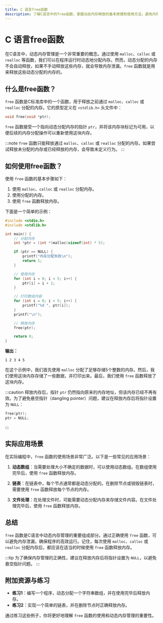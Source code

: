 ```yaml
---
title: C 语言free函数
description: 了解C语言中的free函数，掌握动态内存释放的基本原理和使用方法，避免内存泄漏。
---
```


# C 语言free函数

在C语言中，动态内存管理是一个非常重要的概念。通过使用 `malloc`、`calloc` 或 `realloc` 等函数，我们可以在程序运行时动态地分配内存。然而，动态分配的内存不会自动释放，如果不手动释放这些内存，就会导致内存泄漏。`free` 函数就是用来释放这些动态分配的内存的。

## 什么是free函数？

`free` 函数是C标准库中的一个函数，用于释放之前通过 `malloc`、`calloc` 或 `realloc` 分配的内存。它的原型定义在 `<stdlib.h>` 头文件中：

```c
void free(void *ptr);
```

`free` 函数接受一个指向动态分配内存的指针 `ptr`，并将该内存块标记为可用，以便后续的内存分配操作可以重新使用这块内存。

:::note
`free` 函数只能释放通过 `malloc`、`calloc` 或 `realloc` 分配的内存。如果尝试释放未分配的内存或已经释放的内存，会导致未定义行为。
:::

## 如何使用free函数？

使用 `free` 函数的基本步骤如下：

1. 使用 `malloc`、`calloc` 或 `realloc` 分配内存。
2. 使用分配的内存。
3. 使用 `free` 函数释放内存。

下面是一个简单的示例：

```c
#include <stdio.h>
#include <stdlib.h>

int main() {
    // 分配内存
    int *ptr = (int *)malloc(sizeof(int) * 5);

    if (ptr == NULL) {
        printf("内存分配失败\n");
        return 1;
    }

    // 使用内存
    for (int i = 0; i < 5; i++) {
        ptr[i] = i + 1;
    }

    // 打印数组内容
    for (int i = 0; i < 5; i++) {
        printf("%d ", ptr[i]);
    }
    printf("\n");

    // 释放内存
    free(ptr);

    return 0;
}
```

**输出：**
```
1 2 3 4 5
```

在这个示例中，我们首先使用 `malloc` 分配了足够存储5个整数的内存。然后，我们使用这块内存存储了一些数据，并打印出来。最后，我们使用 `free` 函数释放了这块内存。

:::caution
释放内存后，指针 `ptr` 仍然指向原来的内存地址，但该内存已经不再有效。为了避免悬空指针（dangling pointer）问题，建议在释放内存后将指针设置为 `NULL`：

```c
free(ptr);
ptr = NULL;
```
:::

## 实际应用场景

在实际编程中，`free` 函数的使用场景非常广泛。以下是一些常见的应用场景：

1. **动态数组**：当需要处理大小不确定的数据时，可以使用动态数组。在数组使用完毕后，使用 `free` 函数释放内存。

2. **链表**：在链表中，每个节点通常都是动态分配的。在删除节点或销毁链表时，需要使用 `free` 函数释放每个节点的内存。

3. **文件处理**：在处理文件时，可能需要动态分配内存来存储文件内容。在文件处理完毕后，使用 `free` 函数释放内存。

## 总结

`free` 函数是C语言中动态内存管理的重要组成部分。通过正确使用 `free` 函数，可以避免内存泄漏，确保程序的高效运行。记住，每次使用 `malloc`、`calloc` 或 `realloc` 分配内存后，都应该在适当的时候使用 `free` 函数释放内存。

:::tip
为了确保内存管理的正确性，建议在释放内存后将指针设置为 `NULL`，以避免悬空指针问题。
:::

## 附加资源与练习

- **练习1**：编写一个程序，动态分配一个字符串数组，并在使用完毕后释放内存。
- **练习2**：实现一个简单的链表，并在删除节点时正确释放内存。

通过练习这些例子，你将更好地理解 `free` 函数的使用和动态内存管理的重要性。